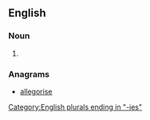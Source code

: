 {{also|allégories|al·legories}}

==English==

===Noun===
{{head|en|noun plural form}}

# {{plural of|allegory|lang=en}}

===Anagrams===
* [[allegorise#English|allegorise]]

[[Category:English plurals ending in "-ies"]]